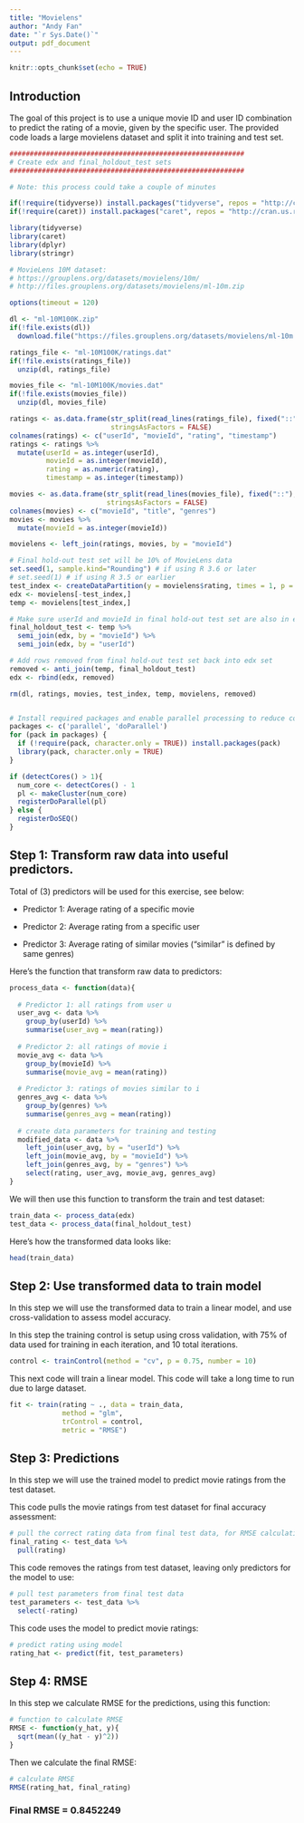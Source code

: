 ```yaml
---
title: "Movielens"
author: "Andy Fan"
date: "`r Sys.Date()`"
output: pdf_document
---
```


```r
knitr::opts_chunk$set(echo = TRUE)
```

## Introduction

The goal of this project is to use a unique movie ID and user ID combination to predict the rating of a movie, given by the specific user. The provided code loads a large movielens dataset and split it into training and test set.

```r
##########################################################
# Create edx and final_holdout_test sets 
##########################################################

# Note: this process could take a couple of minutes

if(!require(tidyverse)) install.packages("tidyverse", repos = "http://cran.us.r-project.org")
if(!require(caret)) install.packages("caret", repos = "http://cran.us.r-project.org")

library(tidyverse)
library(caret)
library(dplyr)
library(stringr)

# MovieLens 10M dataset:
# https://grouplens.org/datasets/movielens/10m/
# http://files.grouplens.org/datasets/movielens/ml-10m.zip

options(timeout = 120)

dl <- "ml-10M100K.zip"
if(!file.exists(dl))
  download.file("https://files.grouplens.org/datasets/movielens/ml-10m.zip", dl)

ratings_file <- "ml-10M100K/ratings.dat"
if(!file.exists(ratings_file))
  unzip(dl, ratings_file)

movies_file <- "ml-10M100K/movies.dat"
if(!file.exists(movies_file))
  unzip(dl, movies_file)

ratings <- as.data.frame(str_split(read_lines(ratings_file), fixed("::"), simplify = TRUE),
                         stringsAsFactors = FALSE)
colnames(ratings) <- c("userId", "movieId", "rating", "timestamp")
ratings <- ratings %>%
  mutate(userId = as.integer(userId),
         movieId = as.integer(movieId),
         rating = as.numeric(rating),
         timestamp = as.integer(timestamp))

movies <- as.data.frame(str_split(read_lines(movies_file), fixed("::"), simplify = TRUE),
                        stringsAsFactors = FALSE)
colnames(movies) <- c("movieId", "title", "genres")
movies <- movies %>%
  mutate(movieId = as.integer(movieId))

movielens <- left_join(ratings, movies, by = "movieId")

# Final hold-out test set will be 10% of MovieLens data
set.seed(1, sample.kind="Rounding") # if using R 3.6 or later
# set.seed(1) # if using R 3.5 or earlier
test_index <- createDataPartition(y = movielens$rating, times = 1, p = 0.1, list = FALSE)
edx <- movielens[-test_index,]
temp <- movielens[test_index,]

# Make sure userId and movieId in final hold-out test set are also in edx set
final_holdout_test <- temp %>% 
  semi_join(edx, by = "movieId") %>%
  semi_join(edx, by = "userId")

# Add rows removed from final hold-out test set back into edx set
removed <- anti_join(temp, final_holdout_test)
edx <- rbind(edx, removed)

rm(dl, ratings, movies, test_index, temp, movielens, removed)


# Install required packages and enable parallel processing to reduce computing time
packages <- c('parallel', 'doParallel')
for (pack in packages) {
  if (!require(pack, character.only = TRUE)) install.packages(pack)
  library(pack, character.only = TRUE)
}

if (detectCores() > 1){
  num_core <- detectCores() - 1
  pl <- makeCluster(num_core)
  registerDoParallel(pl)
} else {
  registerDoSEQ()
}
```

## Step 1: Transform raw data into useful predictors.

Total of (3) predictors will be used for this exercise, see below:

-   Predictor 1: Average rating of a specific movie

-   Predictor 2: Average rating from a specific user

-   Predictor 3: Average rating of similar movies ("similar" is defined by same genres)

Here's the function that transform raw data to predictors:

```r
process_data <- function(data){
  
  # Predictor 1: all ratings from user u
  user_avg <- data %>%
    group_by(userId) %>%
    summarise(user_avg = mean(rating))
  
  # Predictor 2: all ratings of movie i
  movie_avg <- data %>%
    group_by(movieId) %>%
    summarise(movie_avg = mean(rating))
  
  # Predictor 3: ratings of movies similar to i
  genres_avg <- data %>%
    group_by(genres) %>%
    summarise(genres_avg = mean(rating))
  
  # create data parameters for training and testing
  modified_data <- data %>%
    left_join(user_avg, by = "userId") %>%
    left_join(movie_avg, by = "movieId") %>%
    left_join(genres_avg, by = "genres") %>%
    select(rating, user_avg, movie_avg, genres_avg)
}
```

We will then use this function to transform the train and test dataset:

```r
train_data <- process_data(edx)
test_data <- process_data(final_holdout_test)
```

Here's how the transformed data looks like:

```r
head(train_data)
```

## Step 2: Use transformed data to train model

In this step we will use the transformed data to train a linear model, and use cross-validation to assess model accuracy.

In this step the training control is setup using cross validation, with 75% of data used for training in each iteration, and 10 total iterations.

```r
control <- trainControl(method = "cv", p = 0.75, number = 10)
```

This next code will train a linear model. This code will take a long time to run due to large dataset.

```r
fit <- train(rating ~ ., data = train_data, 
             method = "glm", 
             trControl = control, 
             metric = "RMSE")
```

## Step 3: Predictions

In this step we will use the trained model to predict movie ratings from the test dataset.

This code pulls the movie ratings from test dataset for final accuracy assessment:

```r
# pull the correct rating data from final test data, for RMSE calculation
final_rating <- test_data %>%
  pull(rating)
```

This code removes the ratings from test dataset, leaving only predictors for the model to use:

```r
# pull test parameters from final test data
test_parameters <- test_data %>%
  select(-rating)
```

This code uses the model to predict movie ratings:

```r
# predict rating using model
rating_hat <- predict(fit, test_parameters)
```

## Step 4: RMSE

In this step we calculate RMSE for the predictions, using this function:

```r
# function to calculate RMSE
RMSE <- function(y_hat, y){
  sqrt(mean((y_hat - y)^2))
}
```

Then we calculate the final RMSE:

```r
# calculate RMSE
RMSE(rating_hat, final_rating)
```

### Final RMSE = 0.8452249
